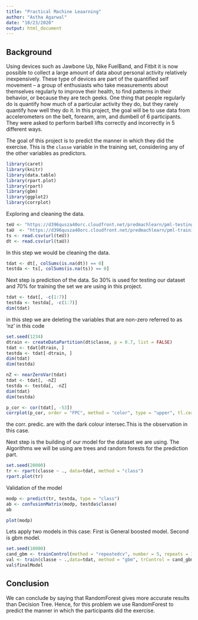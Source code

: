 ---
title: "Practical Machine Leaarning"
author: "Astha Agarwal"
date: "10/23/2020"
output: html_document
---

Background
----------
Using devices such as Jawbone Up, Nike FuelBand, and Fitbit it is now possible to collect a large amount of data about personal activity relatively inexpensively. These type of devices are part of the quantified self movement – a group of enthusiasts who take measurements about themselves regularly to improve their health, to find patterns in their behavior, or because they are tech geeks. One thing that people regularly do is quantify how much of a particular activity they do, but they rarely quantify how well they do it. In this project, the goal will be to use data from accelerometers on the belt, forearm, arm, and dumbell of 6 participants. They were asked to perform barbell lifts correctly and incorrectly in 5 different ways.

The goal of this project is to predict the manner in which they did the exercise. This is the `classe` variable in the training set, considering any of the other variables as predictors.






```{r}
library(caret)
library(knitr)
library(data.table)
library(rpart.plot)
library(rpart)
library(gbm)
library(ggplot2)
library(corrplot)
```

Exploring and cleaning the data.

```{r}
teU <- "https://d396qusza40orc.cloudfront.net/predmachlearn/pml-testing.csv"
taU  <- "https://d396qusza40orc.cloudfront.net/predmachlearn/pml-training.csv"
ts <- read.csv(url(teU))
dt <- read.csv(url(taU))
```

In this step we would be cleaning the data.
```{r}
tdat <- dt[, colSums(is.na(dt)) == 0]
testda <- ts[, colSums(is.na(ts)) == 0]
```

Next step is prediction of the data. So 30% is used for testing our dataset and 70% for training the set we are using in this project.

```{r}
tdat <- tdat[, -c(1:7)]
testda <- testda[, -c(1:7)]
dim(tdat)
```
in this step we are deleting the variables that are non-zero referred to as 'nz' in this code
```{r}
set.seed(1234)
dtrain <- createDataPartition(dt$classe, p = 0.7, list = FALSE)
tdat <- tdat[dtrain, ]
testda <- tdat[-dtrain, ]
dim(tdat)
dim(testda)
```

```{r}
nZ <- nearZeroVar(tdat)
tdat <- tdat[, -nZ]
testda <- testda[, -nZ]
dim(tdat)
dim(testda)
```

```{r}
p_cor <- cor(tdat[, -53])
corrplot(p_cor, order = "FPC", method = "color", type = "upper", tl.cex = 0.8, tl.col = rgb(0, 0, 0))
```
the corr. predic. are with the dark colour intersec.This is the observation in this case.

Next step is the building of our model for the dataset we are using.
The Algorithms we will be using are trees and random forests for the prediction part.

```{r}
set.seed(20000)
tr <- rpart(classe ~ ., data=tdat, method = "class")
rpart.plot(tr)
```

Validation of the model
```{r}
modp <- predict(tr, testda, type = "class")
ab <- confusionMatrix(modp, testda$classe)
ab
```

```{r}
plot(modp)
```

Lets apply two models in this case:
First is General boosted model.
Second is gbm model.

```{r}
set.seed(10000)
cand_gbm <- trainControl(method = "repeatedcv", number = 5, repeats = 1)
val <- train(classe ~ .,data=tdat, method = "gbm", trControl = cand_gbm, verbose = FALSE)
val$finalModel
```

Conclusion
----------

We can conclude by saying that RandomForest gives more accurate results than Decision Tree. Hence, for this problem we use RandomForest to predict the manner in which the participants did the exercise.

